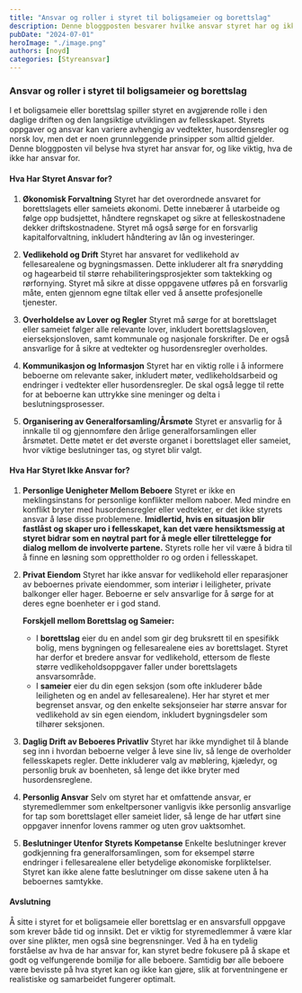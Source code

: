 ```yaml
---
title: "Ansvar og roller i styret til boligsameier og borettslag"
description: Denne bloggposten besvarer hvilke ansvar styret har og ikke har i et boligsameie eller borettslag, inkludert hvordan de håndterer økonomi, vedlikehold, personlige konflikter, og forskjellene mellom borettslag og sameier. Den forklarer også når beslutninger krever godkjenning fra generalforsamlingen.
pubDate: "2024-07-01"
heroImage: "./image.png"
authors: [noyd]
categories: [Styreansvar]
---
```


### Ansvar og roller i styret til boligsameier og borettslag

I et boligsameie eller borettslag spiller styret en avgjørende rolle i den daglige driften og den langsiktige utviklingen av fellesskapet. Styrets oppgaver og ansvar kan variere avhengig av vedtekter, husordensregler og norsk lov, men det er noen grunnleggende prinsipper som alltid gjelder. Denne bloggposten vil belyse hva styret har ansvar for, og like viktig, hva de ikke har ansvar for.

#### Hva Har Styret Ansvar for?

1. **Økonomisk Forvaltning**
   Styret har det overordnede ansvaret for borettslagets eller sameiets økonomi. Dette innebærer å utarbeide og følge opp budsjettet, håndtere regnskapet og sikre at felleskostnadene dekker driftskostnadene. Styret må også sørge for en forsvarlig kapitalforvaltning, inkludert håndtering av lån og investeringer.

2. **Vedlikehold og Drift**
   Styret har ansvaret for vedlikehold av fellesarealene og bygningsmassen. Dette inkluderer alt fra snørydding og hagearbeid til større rehabiliteringsprosjekter som taktekking og rørfornying. Styret må sikre at disse oppgavene utføres på en forsvarlig måte, enten gjennom egne tiltak eller ved å ansette profesjonelle tjenester.

3. **Overholdelse av Lover og Regler**
   Styret må sørge for at borettslaget eller sameiet følger alle relevante lover, inkludert borettslagsloven, eierseksjonsloven, samt kommunale og nasjonale forskrifter. De er også ansvarlige for å sikre at vedtekter og husordensregler overholdes.

4. **Kommunikasjon og Informasjon**
   Styret har en viktig rolle i å informere beboerne om relevante saker, inkludert møter, vedlikeholdsarbeid og endringer i vedtekter eller husordensregler. De skal også legge til rette for at beboerne kan uttrykke sine meninger og delta i beslutningsprosesser.

5. **Organisering av Generalforsamling/Årsmøte**
   Styret er ansvarlig for å innkalle til og gjennomføre den årlige generalforsamlingen eller årsmøtet. Dette møtet er det øverste organet i borettslaget eller sameiet, hvor viktige beslutninger tas, og styret blir valgt.

#### Hva Har Styret Ikke Ansvar for?

1. **Personlige Uenigheter Mellom Beboere**
   Styret er ikke en meklingsinstans for personlige konflikter mellom naboer. Med mindre en konflikt bryter med husordensregler eller vedtekter, er det ikke styrets ansvar å løse disse problemene. **Imidlertid, hvis en situasjon blir fastlåst og skaper uro i fellesskapet, kan det være hensiktsmessig at styret bidrar som en nøytral part for å megle eller tilrettelegge for dialog mellom de involverte partene.** Styrets rolle her vil være å bidra til å finne en løsning som opprettholder ro og orden i fellesskapet.

2. **Privat Eiendom**
   Styret har ikke ansvar for vedlikehold eller reparasjoner av beboernes private eiendommer, som interiør i leiligheter, private balkonger eller hager. Beboerne er selv ansvarlige for å sørge for at deres egne boenheter er i god stand.

   **Forskjell mellom Borettslag og Sameier:**

   - I **borettslag** eier du en andel som gir deg bruksrett til en spesifikk bolig, mens bygningen og fellesarealene eies av borettslaget. Styret har derfor et bredere ansvar for vedlikehold, ettersom de fleste større vedlikeholdsoppgaver faller under borettslagets ansvarsområde.
   - I **sameier** eier du din egen seksjon (som ofte inkluderer både leiligheten og en andel av fellesarealene). Her har styret et mer begrenset ansvar, og den enkelte seksjonseier har større ansvar for vedlikehold av sin egen eiendom, inkludert bygningsdeler som tilhører seksjonen.

3. **Daglig Drift av Beboeres Privatliv**
   Styret har ikke myndighet til å blande seg inn i hvordan beboerne velger å leve sine liv, så lenge de overholder fellesskapets regler. Dette inkluderer valg av møblering, kjæledyr, og personlig bruk av boenheten, så lenge det ikke bryter med husordensreglene.

4. **Personlig Ansvar**
   Selv om styret har et omfattende ansvar, er styremedlemmer som enkeltpersoner vanligvis ikke personlig ansvarlige for tap som borettslaget eller sameiet lider, så lenge de har utført sine oppgaver innenfor lovens rammer og uten grov uaktsomhet.

5. **Beslutninger Utenfor Styrets Kompetanse**
   Enkelte beslutninger krever godkjenning fra generalforsamlingen, som for eksempel større endringer i fellesarealene eller betydelige økonomiske forpliktelser. Styret kan ikke alene fatte beslutninger om disse sakene uten å ha beboernes samtykke.

#### Avslutning

Å sitte i styret for et boligsameie eller borettslag er en ansvarsfull oppgave som krever både tid og innsikt. Det er viktig for styremedlemmer å være klar over sine plikter, men også sine begrensninger. Ved å ha en tydelig forståelse av hva de har ansvar for, kan styret bedre fokusere på å skape et godt og velfungerende bomiljø for alle beboere. Samtidig bør alle beboere være bevisste på hva styret kan og ikke kan gjøre, slik at forventningene er realistiske og samarbeidet fungerer optimalt.
